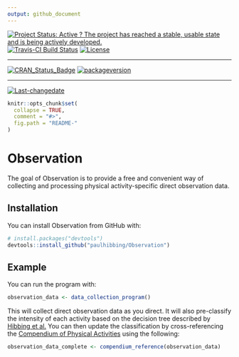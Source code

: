 ```yaml
---
output: github_document
---
```

[![Project Status: Active ? The project has reached a stable, usable state and is being actively developed.](http://www.repostatus.org/badges/latest/active.svg)](http://www.repostatus.org/#active)
[![Travis-CI Build Status](https://travis-ci.org/paulhibbing/Observation.svg?branch=master)](https://travis-ci.org/paulhibbing/Observation)
[![License](https://img.shields.io/badge/license-GPL-blue.svg)](http://www.gnu.org/licenses/gpl-3.0.html)
 
---
 
[![CRAN_Status_Badge](http://www.r-pkg.org/badges/version/Observation)](https://cran.r-project.org/package=Observation)
[![packageversion](https://img.shields.io/badge/Package%20version-0.2.0.9000-orange.svg?style=flat-square)](commits/master)
 
---
 
[![Last-changedate](https://img.shields.io/badge/last%20change-`r gsub('-', '--', Sys.Date())`-yellowgreen.svg)](/commits/master)

<!-- README.md is generated from README.Rmd. Please edit that file -->

```r
knitr::opts_chunk$set(
  collapse = TRUE,
  comment = "#>",
  fig.path = "README-"
)
```

# Observation

The goal of Observation is to provide a free and convenient way of collecting and processing physical activity-specific direct observation data.

## Installation

You can install Observation from GitHub with:

```r
# install.packages("devtools")
devtools::install_github("paulhibbing/Observation")
```

## Example

You can run the program with:

```r
observation_data <- data_collection_program()
```

This will collect direct observation data as you direct. It will also pre-classify the intensity of each activity based on the decision tree described by [Hibbing et al.](https://www.ncbi.nlm.nih.gov/pubmed/29135657) You can then update the classification by cross-referencing the [Compendium of Physical Activities](https://sites.google.com/site/compendiumofphysicalactivities/) using the following:

```r
observation_data_complete <- compendium_reference(observation_data)
```
